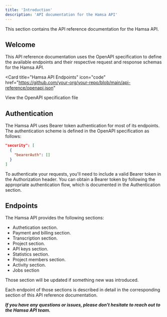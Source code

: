 ```yaml
---
title: 'Introduction'
description: 'API documentation for the Hamsa API'
---
```


<Note>
  This section contains the API reference documentation for the Hamsa API. 
</Note>

## Welcome

This API reference documentation uses the OpenAPI specification to define the available endpoints and their respective request and response schemas for the Hamsa API.

<Card
  title="Hamsa API Endpoints"
  icon="code"
  href="https://github.com/your-org/your-repo/blob/main/api-reference/openapi.json"
>

  View the OpenAPI specification file
</Card>

## Authentication

The Hamsa API uses Bearer token authentication for most of its endpoints. The authentication scheme is defined in the OpenAPI specification as follows:

```json
"security": [
  {
    "bearerAuth": []
  }
]
```

To authenticate your requests, you'll need to include a valid Bearer token in the Authorization header. You can obtain a Bearer token by following the appropriate authentication flow, which is documented in the Authentication section.

## Endpoints

The Hamsa API provides the following sections:
- Authetication section.
- Payment and billing section.
- Transcription section.
- Project section.
- API keys section.
- Statistics section.
- Project members section.
- Activity section.
- Jobs section

<Note>Those section will be updated if something new was introduced.</Note>

Each endpoint of those sections is described in detail in the corresponding section of this API reference documentation.

**_If you have any questions or issues, please don't hesitate to reach out to the Hamsa API team._**
